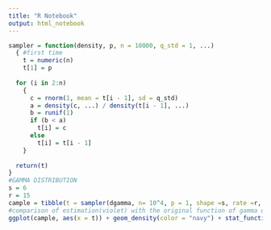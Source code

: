 ```yaml
---
title: "R Notebook"
output: html_notebook
---
```


```r
sampler = function(density, p, n = 10000, q_std = 1, ...)
  { #first time
    t = numeric(n)
    t[1] = p
  
  for (i in 2:n)
    {
      c = rnorm(1, mean = t[i - 1], sd = q_std)
      a = density(c, ...) / density(t[i - 1], ...)
      b = runif(1)
      if (b < a) 
        t[i] = c
      else 
        t[i] = t[i - 1]
    }
  
  return(t)
}
#GAMMA DISTRIBUTION
s = 6
r = 15
cample = tibble(t = sampler(dgamma, n= 10^4, p = 1, shape =s, rate =r, q_std=1))
#comparison of estimation(violet) with the original function of gamma distribution
ggplot(cample, aes(x = t)) + geom_density(color = "navy") + stat_function(fun = dgamma, args = list(shape = s, rate = r),color = "violet") + labs(title=("Metropolis-Hastings Estimation of Gamma func and gamma distribution"))
```
